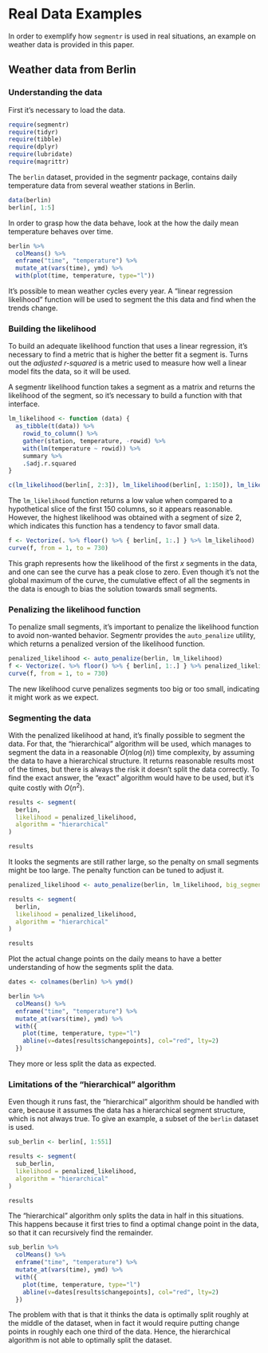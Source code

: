 # Real Data Examples

In order to exemplify how `segmentr` is used in real situations, an example on weather
data is provided in this paper.

## Weather data from Berlin

### Understanding the data

First it's necessary to load the data.

```r
require(segmentr)
require(tidyr)
require(tibble)
require(dplyr)
require(lubridate)
require(magrittr)
```

The `berlin` dataset, provided in the segmentr package, contains daily
temperature data from several weather stations in Berlin.


```r
data(berlin)
berlin[, 1:5]
```

In order to grasp how the data behave, look at the how the daily mean temperature
behaves over time.

```r
berlin %>%
  colMeans() %>%
  enframe("time", "temperature") %>%
  mutate_at(vars(time), ymd) %>%
  with(plot(time, temperature, type="l"))
```

It's possible to mean weather cycles every year. A "linear regression likelihood"
function will be used to segment the this data and find when the trends change.

### Building the likelihood

To build an adequate likelihood function that uses a linear regression, it's necessary
to find a metric that is higher the better fit a segment is. Turns out the
*adjusted r-squared* is a metric used to measure how well a linear model fits the data,
so it will be used.

A segmentr likelihood function takes a segment as a matrix and returns the likelihood of
the segment, so it's necessary to build a function with that interface.

```r
lm_likelihood <- function (data) {
  as_tibble(t(data)) %>%
    rowid_to_column() %>%
    gather(station, temperature, -rowid) %>%
    with(lm(temperature ~ rowid)) %>%
    summary %>%
    .$adj.r.squared
}

c(lm_likelihood(berlin[, 2:3]), lm_likelihood(berlin[, 1:150]), lm_likelihood(berlin))
```

The `lm_likelihood` function returns a low value when compared to a hypothetical slice
of the first 150 columns, so it appears reasonable. However, the highest likelihood was
obtained with a segment of size 2,
which indicates this function has a tendency to favor small data.

```r
f <- Vectorize(. %>% floor() %>% { berlin[, 1:.] } %>% lm_likelihood)
curve(f, from = 1, to = 730)
```

This graph represents how the likelihood of the first $x$ segments in the data, and one
can see the curve has a peak close to zero. Even though it's not the global maximum of
the curve, the cumulative effect of all the segments in the data is enough to bias the
solution towards small segments.

### Penalizing the likelihood function

To penalize small segments, it's important to penalize the likelihood function to avoid
non-wanted behavior. Segmentr provides the `auto_penalize` utility, which returns a
penalized version of the likelihood function.

```r
penalized_likelihood <- auto_penalize(berlin, lm_likelihood)
f <- Vectorize(. %>% floor() %>% { berlin[, 1:.] } %>% penalized_likelihood)
curve(f, from = 1, to = 730)
```

The new likelihood curve penalizes segments too big or too small, indicating it might work
as we expect.

### Segmenting the data

With the penalized likelihood at hand, it's finally possible to segment the data. For that,
the "hierarchical" algorithm will be used, which manages to segment the data in a reasonable
$O(n \log(n))$ time complexity, by assuming the data to have a hierarchical structure. It
returns reasonable results most of the times, but there is always the risk it doesn't split
the data correctly. To find the exact answer, the "exact" algorithm would have to be used,
but it's quite costly with $O(n^2)$.

```r
results <- segment(
  berlin,
  likelihood = penalized_likelihood,
  algorithm = "hierarchical"
)

results
```

It looks the segments are still rather large, so the penalty on small segments might be
too large. The penalty function can be tuned to adjust it.

```r
penalized_likelihood <- auto_penalize(berlin, lm_likelihood, big_segment_penalty = 10, small_segment_penalty = 1.1)

results <- segment(
  berlin,
  likelihood = penalized_likelihood,
  algorithm = "hierarchical"
)

results
```

Plot the actual change points on the daily means to have a better understanding of how the
segments split the data.

```r
dates <- colnames(berlin) %>% ymd()

berlin %>%
  colMeans() %>%
  enframe("time", "temperature") %>%
  mutate_at(vars(time), ymd) %>%
  with({
    plot(time, temperature, type="l")
    abline(v=dates[results$changepoints], col="red", lty=2)
  })
```

They more or less split the data as expected.

### Limitations of the "hierarchical" algorithm

Even though it runs fast, the "hierarchical" algorithm should be handled with care, because
it assumes the data has a hierarchical segment structure, which is not always true. To give
an example, a subset of the `berlin` dataset is used.

```r
sub_berlin <- berlin[, 1:551]

results <- segment(
  sub_berlin,
  likelihood = penalized_likelihood,
  algorithm = "hierarchical"
)

results
```

The "hierarchical" algorithm only splits the data in half in this situations. This happens
because it first tries to find a optimal change point in the data, so that it can recursively
find the remainder. 

```r
sub_berlin %>%
  colMeans() %>%
  enframe("time", "temperature") %>%
  mutate_at(vars(time), ymd) %>%
  with({
    plot(time, temperature, type="l")
    abline(v=dates[results$changepoints], col="red", lty=2)
  })
```


The problem with that is that it thinks the data is optimally split roughly at the middle
of the dataset, when in fact it would require putting change points in roughly each one
third of the data. Hence, the hierarchical algorithm is not able to optimally split the dataset.
